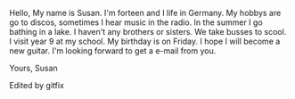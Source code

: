Hello,
My name is Susan. I'm forteen and I life in Germany. My hobbys are go to discos, sometimes I hear music in the radio. In the summer I go bathing in a lake. I haven't any brothers or sisters. We take busses to scool. I visit year 9 at my school. My birthday is on Friday. I hope I will become a new guitar.
I'm looking forward to get a e-mail from you.

Yours,
Susan

Edited by gitfix